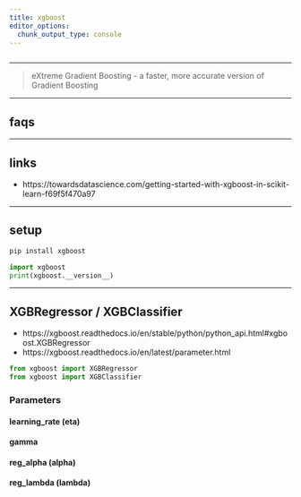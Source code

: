```yaml
---
title: xgboost
editor_options: 
  chunk_output_type: console
---
```


```r
```

*********************************************************************

> eXtreme Gradient Boosting - a faster, more accurate version of Gradient Boosting

*********************************************************************

## faqs

*********************************************************************

## links

* https://towardsdatascience.com/getting-started-with-xgboost-in-scikit-learn-f69f5f470a97


*********************************************************************

## setup

```sh
pip install xgboost
```

```python
import xgboost
print(xgboost.__version__)
```


*********************************************************************

## XGBRegressor / XGBClassifier

* https://xgboost.readthedocs.io/en/stable/python/python_api.html#xgboost.XGBRegressor  
* https://xgboost.readthedocs.io/en/latest/parameter.html  

```python
from xgboost import XGBRegressor
from xgboost import XGBClassifier
```

### Parameters

#### learning_rate (eta)

#### gamma

#### reg_alpha (alpha)

#### reg_lambda (lambda)





<!-- ********************************************************************* -->

<!-- ## appendix: dir -->

<!-- ```{python} -->
<!-- from pprint import pprint -->
<!-- import todo -->
<!-- pprint(dir(todo)) -->
<!-- ``` -->